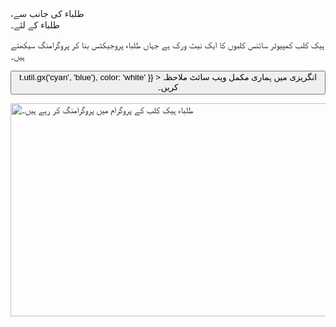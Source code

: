 
<Container variant="copy">

<Heading as="h1">
  ،طلباء کی جانب سے <br />
  طلباء کے لئے۔
</Heading>

ہیک کلب کمپیوٹر سائنس کلبوں کا ایک نیٹ ورک ہے جہاں طلباء پروجیکٹس بنا کر پروگرامنگ سیکھتے ہیں۔ 

<p>
  <Button
    as="a"
    href="https://hackclub.com/?ref=es"
    variant="ctaLg"
    sx={{
      backgroundImage: t => t.util.gx('cyan', 'blue'),
      color: 'white'
    }}
  >
    انگریزی میں ہماری مکمل ویب سائٹ ملاحظہ کریں۔
  </Button>
</p>

<img
  alt="طلباء ہیک کلب کے پروگرام میں پروگرامنگ کر رہے ہیں۔"
  src="https://cloud-mbj8axfqr-hack-club-bot.vercel.app/0hackpenn_1.jpg"
  width="512"
  height="341"
/>

</Container>

